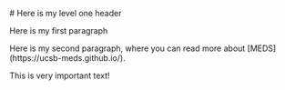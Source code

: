 \# Here is my level one header

Here is my first paragraph

Here is my second paragraph, where you can read more about \[MEDS\](https://ucsb-meds.github.io/).

This is very important text!
